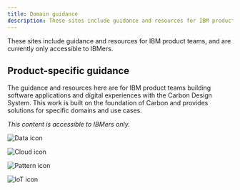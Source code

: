 ```yaml
---
title: Domain guidance
description: These sites include guidance and resources for IBM product teams. They are currently accessible to IBMers only.
---
```


<PageDescription>

These sites include guidance and resources for IBM product teams, and are currently only accessible to IBMers.

</PageDescription>

## Product-specific guidance

The guidance and resources here are for IBM product teams building software applications and digital experiences with the Carbon Design System. This work is built on the foundation of Carbon and provides solutions for specific domains and use cases.

_This content is accessible to IBMers only._

<Row className="resource-card-group">
<Column colLg={4} colMd={4} noGutterSm>
  <ResourceCard
    subTitle="Cloud Data & AI"
    href="https://pages.github.ibm.com/cdai-design/pal/"
    >

![Data icon](images/ibm-cloud.svg)

  </ResourceCard>
</Column>
<Column colLg={4} colMd={4} noGutterSm>
  <ResourceCard
    subTitle="Cloud Pattern and Asset Library"
    href="https://pages.github.ibm.com/ibmcloud/pal/"
    >

![Cloud icon](images/ibm-cloud.svg)

  </ResourceCard>
</Column>
<Column colLg={4} colMd={4} noGutterSm>
  <ResourceCard
    subTitle="Watson Health"
    href="https://pages.github.ibm.com/Watson-Health/index.html"
    >

![Pattern icon](images/watson.svg)

  </ResourceCard>
</Column>
<Column colLg={4} colMd={4} noGutterSm>
  <ResourceCard
    subTitle="Watson IoT Design"
    href="https://pages.github.ibm.com/Watson-IoT/IoT-Design-Site/"
    >

![IoT icon](images/watson.svg)

  </ResourceCard>

</Column>
</Row>
